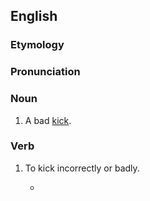 ==English==

===Etymology===
{{prefix|en|mis|kick}}

===Pronunciation===
{{rfp|en}}
<!--[[Category:English heteronyms]]?-->

===Noun===
{{en-noun}}

# {{lb|en|sports}} A bad [[kick]].
#: {{ux|en|The shot went wide of a post after a '''miskick''' from Sayers.}}

===Verb===
{{en-verb}}

# {{lb|en|transitive}} To kick incorrectly or badly.
#: {{ux|en|Although Petey '''miskicked''' the ball, he still managed to score a goal.}}
#* {{quote-journal
|en
|date=October 15, 2011
|author=Owen Phillips
|title=Stoke 2 - 0 Fulham
|work=BBC Sport
|url=http://news.bbc.co.uk/sport2/hi/football/eng_prem/15226162.stm
|page=
|passage=Crouch had earlier hopelessly '''miskicked''' an excellent volleyed chance from eight yards out after a delightful Pennant cross.}}